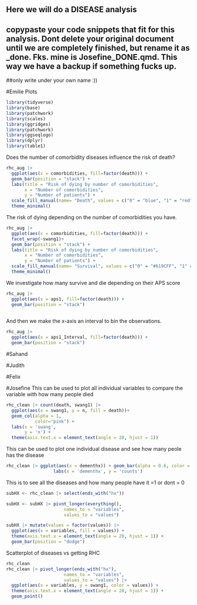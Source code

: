 ## Here we will do a DISEASE analysis

## copypaste your code snippets that fit for this analysis. Dont delete your original document until we are completely finished, but rename it as _done. Fks. mine is Josefine_DONE.qmd. This way we have a backup if something fucks up. 

##only write under your own name :)) 



#Emilie
Plots

```r
library(tidyverse)
library(base)
library(patchwork)
library(scales)
library(ggridges)
library(patchwork)
library(ggseqlogo)
library(dplyr)
library(table1)
```

Does the number of comorbidity diseases influence the risk of death?

```r
rhc_aug |>
  ggplot(aes(x = comorbidities, fill=factor(death))) +
  geom_bar(position = "stack") +
  labs(title = "Risk of dying by number of comorbidities",
       x = "Number of comorbidities",
       y = "Number of patients") +
  scale_fill_manual(name= "Death", values = c("0" = "blue", "1" = "red")) +
  theme_minimal()
```


The risk of dying depending on the number of comorbidities you have.
```r
rhc_aug |>
  ggplot(aes(x = comorbidities, fill=factor(death))) +
  facet_wrap(~swang1)+
  geom_bar(position = "stack") +
  labs(title = "Risk of dying by number of comorbidities",
       x = "Number of comorbidities",
       y = "Number of patients") +
  scale_fill_manual(name= "Survival", values = c("0" = "#619CFF", "1" = "#F8766D"), labels= c('Dead', 'Alive')) +
  theme_minimal()
```


We investigate how many survive and die depending on their APS score
```r
rhc_aug |> 
  ggplot(aes(x = aps1, fill=factor(death))) +
  geom_bar(position = "stack") 
  
```
And then we make the x-axis an interval to bin the observations.
```r
rhc_aug |> 
  ggplot(aes(x = aps1_Interval, fill=factor(death))) +
  geom_bar(position = "stack") 

```




#Sahand




#Judith




#Felix




#Josefine 
This can be used to plot all individual variables to compare the variable with how many people died
```r
rhc_clean |> count(death, swang1) |> 
  ggplot(aes(x = swang1, y = n, fill = death))+
  geom_col(alpha = 1,
           color="pink") +
  labs(x = 'swang',
       y = 'n') +
  theme(axis.text.x = element_text(angle = 20, hjust = 1))
```


  
This can be used to plot one individual disease and see how many peole has the disease 
```r
rhc_clean |> ggplot(aes(x = dementhx)) + geom_bar(alpha = 0.6, color = "black") + 
                  labs(x = 'dementhx', y = 'counts')

```

This is to see all the diseases and how many people have it =1 or dont = 0
```r
subHX <- rhc_clean |> select(ends_with("hx"))

subHX <- subHX |> pivot_longer(everything(),
                      names_to = "variables",
                      values_to = "values")

subHX |> mutate(values = factor(values)) |> 
  ggplot(aes(x = variables, fill = values)) +
  theme(axis.text.x = element_text(angle = 20, hjust = 1)) +
  geom_bar(position = "dodge")

```


Scatterplot of diseases vs getting RHC
```r
rhc_clean
rhc_clean |> pivot_longer(ends_with("hx"),
                      names_to = "variables",
                      values_to = "values") |> 
  ggplot(aes(x = variables, y = swang1, color = values)) +
  theme(axis.text.x = element_text(angle = 20, hjust = 1)) +
  geom_point()



```

